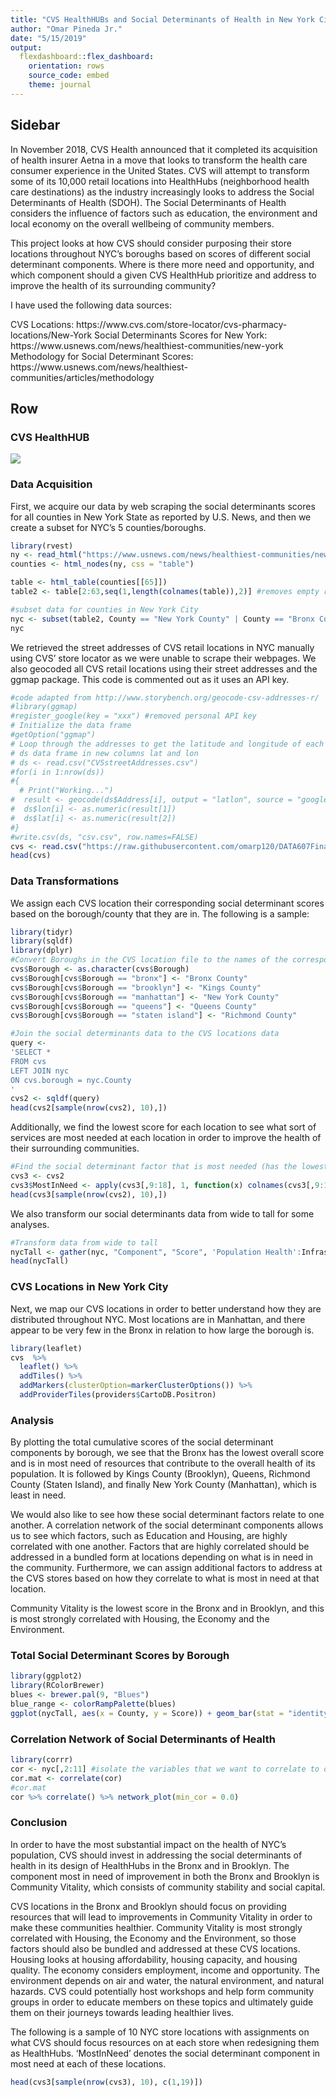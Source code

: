 ```yaml
---
title: "CVS HealthHUBs and Social Determinants of Health in New York City"
author: "Omar Pineda Jr."
date: "5/15/2019"
output: 
  flexdashboard::flex_dashboard:
    orientation: rows
    source_code: embed
    theme: journal
---
```


Sidebar {.sidebar}
-------------------------------------

In November 2018, CVS Health announced that it completed its acquisition of health insurer Aetna in a move that looks to transform the health care consumer experience in the United States. CVS will attempt to transform some of its 10,000 retail locations into HealthHubs (neighborhood health care destinations) as the industry increasingly looks to address the Social Determinants of Health (SDOH). The Social Determinants of Health considers the influence of factors such as education, the environment and local economy on the overall wellbeing of community members.

This project looks at how CVS should consider purposing their store locations throughout NYC's boroughs based on scores of different social determinant components. Where is there more need and opportunity, and which component should a given CVS HealthHub prioritize and address to improve the health of its surrounding community?

I have used the following data sources:

CVS Locations: https://www.cvs.com/store-locator/cvs-pharmacy-locations/New-York
Social Determinants Scores for New York: https://www.usnews.com/news/healthiest-communities/new-york
Methodology for Social Determinant Scores: https://www.usnews.com/news/healthiest-communities/articles/methodology

Row {.tabset .tabset-fade}
-------------------------------------

### CVS HealthHUB

![](healthhub.jpg)

### Data Acquisition

First, we acquire our data by web scraping the social determinants scores for all counties in New York State as reported by U.S. News, and then we create a subset for NYC's 5 counties/boroughs.

```r
library(rvest)
ny <- read_html("https://www.usnews.com/news/healthiest-communities/new-york")
counties <- html_nodes(ny, css = "table")

table <- html_table(counties[[65]])
table2 <- table[2:63,seq(1,length(colnames(table)),2)] #removes empty row #1 and empty columns

#subset data for counties in New York City
nyc <- subset(table2, County == "New York County" | County == "Bronx County" | County == "Kings County" | County == "Queens County" | County == "Richmond County")
nyc
```

We retrieved the street addresses of CVS retail locations in NYC manually using CVS' store locator as we were unable to scrape their webpages. We also geocoded all CVS retail locations using their street addresses and the ggmap package. This code is commented out as it uses an API key.

```r
#code adapted from http://www.storybench.org/geocode-csv-addresses-r/
#library(ggmap)
#register_google(key = "xxx") #removed personal API key
# Initialize the data frame
#getOption("ggmap")
# Loop through the addresses to get the latitude and longitude of each address and add it to the
# ds data frame in new columns lat and lon
# ds <- read.csv("CVSstreetAddresses.csv")
#for(i in 1:nrow(ds))
#{
  # Print("Working...")
#  result <- geocode(ds$Address[i], output = "latlon", source = "google")
#  ds$lon[i] <- as.numeric(result[1])
#  ds$lat[i] <- as.numeric(result[2])
#}
#write.csv(ds, "csv.csv", row.names=FALSE)
cvs <- read.csv("https://raw.githubusercontent.com/omarp120/DATA607FinalProject/master/cvs.csv")
head(cvs)
```

### Data Transformations

We assign each CVS location their corresponding social determinant scores based on the borough/county that they are in. The following is a sample:

```r
library(tidyr)
library(sqldf)
library(dplyr)
#Convert Boroughs in the CVS location file to the names of the corresponding counties in the social determinants file
cvs$Borough <- as.character(cvs$Borough)
cvs$Borough[cvs$Borough == "bronx"] <- "Bronx County"
cvs$Borough[cvs$Borough == "brooklyn"] <- "Kings County"
cvs$Borough[cvs$Borough == "manhattan"] <- "New York County"
cvs$Borough[cvs$Borough == "queens"] <- "Queens County"
cvs$Borough[cvs$Borough == "staten island"] <- "Richmond County"

#Join the social determinants data to the CVS locations data
query <- 
'SELECT * 
FROM cvs
LEFT JOIN nyc
ON cvs.borough = nyc.County
'
cvs2 <- sqldf(query)
head(cvs2[sample(nrow(cvs2), 10),])
```

Additionally, we find the lowest score for each location to see what sort of services are most needed at each location in order to improve the health of their surrounding communities.

```r
#Find the social determinant factor that is most needed (has the lowest score) for each CVS location
cvs3 <- cvs2
cvs3$MostInNeed <- apply(cvs3[,9:18], 1, function(x) colnames(cvs3[,9:18])[which.min(x)])
head(cvs3[sample(nrow(cvs2), 10),])
```

We also transform our social determinants data from wide to tall for some analyses.

```r
#Transform data from wide to tall
nycTall <- gather(nyc, "Component", "Score", 'Population Health':Infrastructure) 
head(nycTall)
```

### CVS Locations in New York City

Next, we map our CVS locations in order to better understand how they are distributed throughout NYC. Most locations are in Manhattan, and there appear to be very few in the Bronx in relation to how large the borough is.

```r
library(leaflet)
cvs  %>% 
  leaflet() %>% 
  addTiles() %>% 
  addMarkers(clusterOption=markerClusterOptions()) %>%
  addProviderTiles(providers$CartoDB.Positron)
```

### Analysis 

By plotting the total cumulative scores of the social determinant components by borough, we see that the Bronx has the lowest overall score and is in most need of resources that contribute to the overall health of its population. It is followed by Kings County (Brooklyn), Queens, Richmond County (Staten Island), and finally New York County (Manhattan), which is least in need.

We would also like to see how these social determinant factors relate to one another. A correlation network of the social determinant components allows us to see which factors, such as Education and Housing, are highly correlated with one another. Factors that are highly correlated should be addressed in a bundled form at locations depending on what is in need in the community. Furthermore, we can assign additional factors to address at the CVS stores based on how they correlate to what is most in need at that location.

Community Vitality is the lowest score in the Bronx and in Brooklyn, and this is most strongly correlated with Housing, the Economy and the Environment.

### Total Social Determinant Scores by Borough

```r
library(ggplot2)
library(RColorBrewer)
blues <- brewer.pal(9, "Blues")
blue_range <- colorRampPalette(blues)
ggplot(nycTall, aes(x = County, y = Score)) + geom_bar(stat = "identity", aes(color = Component), fill = "antiquewhite2") + xlab("Borough") + ylab("Total Score") + theme_bw() + theme(panel.grid.major = element_blank(), panel.border = element_blank()) + ggtitle("Total Social Determinant Scores")
```

### Correlation Network of Social Determinants of Health

```r
library(corrr)
cor <- nyc[,2:11] #isolate the variables that we want to correlate to one another
cor.mat <- correlate(cor)
#cor.mat
cor %>% correlate() %>% network_plot(min_cor = 0.0)
```

### Conclusion

In order to have the most substantial impact on the health of NYC's population, CVS should invest in addressing the social determinants of health in its design of HealthHubs in the Bronx and in Brooklyn. The component most in need of improvement in both the Bronx and Brooklyn is Community Vitality, which consists of community stability and social capital.

CVS locations in the Bronx and Brooklyn should focus on providing resources that will lead to improvements in Community Vitality in order to make these communities healthier. Community Vitality is most strongly correlated with Housing, the Economy and the Environment, so those factors should also be bundled and addressed at these CVS locations. Housing looks at housing affordability, housing capacity, and housing quality. The economy considers employment, income and opportunity. The environment depends on air and water, the natural environment, and natural hazards. CVS could potentially host workshops and help form community groups in order to educate members on these topics and ultimately guide them on their journeys towards leading healthier lives.

The following is a sample of 10 NYC store locations with assignments on what CVS should focus resources on at each store when redesigning them as HealthHubs. 'MostInNeed' denotes the social determinant component in most need at each of these locations.

```r
head(cvs3[sample(nrow(cvs3), 10), c(1,19)])
```